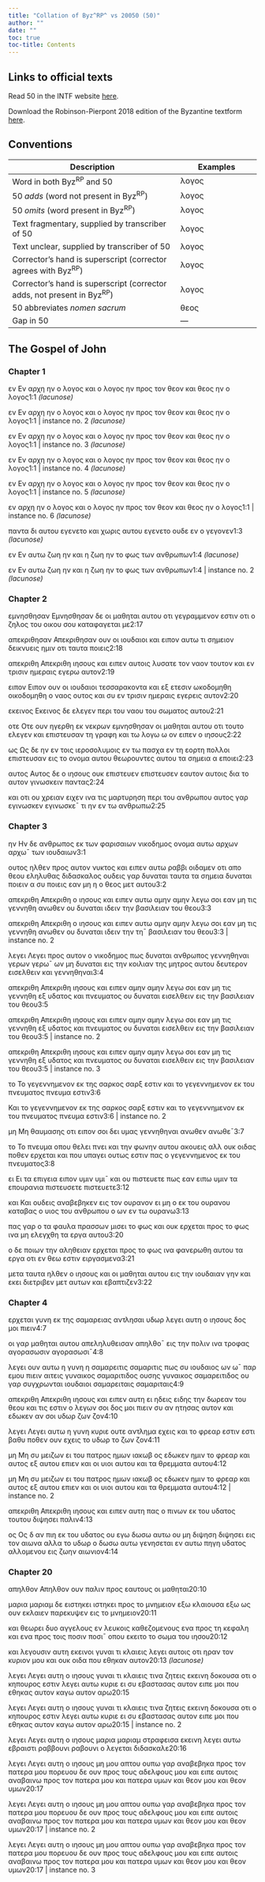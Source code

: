 ```yaml
---
title: "Collation of Byz^RP^ vs 20050 (50)"
author: ""
date: ""
toc: true
toc-title: Contents
---
```


::: {.callout-note appearance="minimal" icon="false" collapse="true"}
# Links to official texts

Read 50 in the INTF website [here](https://ntvmr.uni-muenster.de/manuscript-workspace?docID=20050).

Download the Robinson-Pierpont 2018 edition of the Byzantine textform [here](https://web.archive.org/web/20210413060536/https://byzantinetext.com/wp-content/uploads/2021/03/robinson-pierpont-2018-gnt-edition.pdf).


:::


::: {.callout-note appearance="minimal" icon="false" collapse="true"}
# Conventions

| Description                                                              	| Examples                           	|
|--------------------------------------------------------------------------	|------------------------------------	|
| Word in both Byz^RP^ and 50                                   	| λογος                              	|
| 50 *adds* (word not present in Byz^RP^)                       	| [λογος]{.greek-added}            	|
| 50 *omits* (word present in Byz^RP^)                          	| [λογος]{.greek-omitted}          	|
| Text fragmentary, supplied by transcriber of 50               	| [λογος]{.greek-supplied}         	|
| Text unclear, supplied by transcriber of 50                   	| [λογος]{.unclear}                	|
| Corrector's hand is superscript (corrector agrees with Byz^RP^)          	| [λογος]{.corr}                   	|
| Corrector's hand is superscript (corrector adds, not present in Byz^RP^) 	| [[λογος]{.corr}]{.greek-added} 	|
| 50 abbreviates *nomen sacrum*                                 	| [θεος]{.greek-abbr}            	|
| Gap in 50                                                     	| [―]{.gap}                        	|
:::

## The Gospel of John

### Chapter 1

[εν]{.greek-omitted} [Εν]{.greek-added} αρχη ην ο λογος [και]{.greek-omitted} [ο]{.greek-omitted} [λογος]{.greek-omitted} [ην]{.greek-omitted} [προς]{.greek-omitted} [τον]{.greek-omitted} [θεον]{.greek-omitted} [και]{.greek-omitted} [θεος]{.greek-omitted} [ην]{.greek-omitted} [ο]{.greek-omitted} [λογος]{.greek-omitted}[[1:1 *(lacunose)*]{.lacunose}]{.aside}

[εν]{.greek-omitted} [Εν]{.greek-added} αρχη ην ο λογος [και]{.greek-omitted} [ο]{.greek-omitted} [λογος]{.greek-omitted} [ην]{.greek-omitted} [προς]{.greek-omitted} [τον]{.greek-omitted} [θεον]{.greek-omitted} [και]{.greek-omitted} [θεος]{.greek-omitted} [ην]{.greek-omitted} [ο]{.greek-omitted} [λογος]{.greek-omitted}[[1:1 | instance no. 2 *(lacunose)*]{.lacunose}]{.aside}

[εν]{.greek-omitted} [Εν]{.greek-added} αρχη ην ο λογος [και]{.greek-omitted} [ο]{.greek-omitted} [λογος]{.greek-omitted} [ην]{.greek-omitted} [προς]{.greek-omitted} [τον]{.greek-omitted} [θεον]{.greek-omitted} [και]{.greek-omitted} [θεος]{.greek-omitted} [ην]{.greek-omitted} [ο]{.greek-omitted} [λογος]{.greek-omitted}[[1:1 | instance no. 3 *(lacunose)*]{.lacunose}]{.aside}

[εν]{.greek-omitted} [Εν]{.greek-added} αρχη ην ο λογος [και]{.greek-omitted} [ο]{.greek-omitted} [λογος]{.greek-omitted} [ην]{.greek-omitted} [προς]{.greek-omitted} [τον]{.greek-omitted} [θεον]{.greek-omitted} [και]{.greek-omitted} [θεος]{.greek-omitted} [ην]{.greek-omitted} [ο]{.greek-omitted} [λογος]{.greek-omitted}[[1:1 | instance no. 4 *(lacunose)*]{.lacunose}]{.aside}

[εν]{.greek-omitted} [Εν]{.greek-added} αρχη ην ο λογος [και]{.greek-omitted} [ο]{.greek-omitted} [λογος]{.greek-omitted} [ην]{.greek-omitted} [προς]{.greek-omitted} [τον]{.greek-omitted} [θεον]{.greek-omitted} [και]{.greek-omitted} [θεος]{.greek-omitted} [ην]{.greek-omitted} [ο]{.greek-omitted} [λογος]{.greek-omitted}[[1:1 | instance no. 5 *(lacunose)*]{.lacunose}]{.aside}

[εν]{.greek-omitted} [αρχη]{.greek-omitted} [ην]{.greek-omitted} [ο]{.greek-omitted} [λογος]{.greek-omitted} και ο λογος ην προς τον [θεον]{.greek-abbr} [και]{.greek-omitted} [θεος]{.greek-omitted} [ην]{.greek-omitted} [ο]{.greek-omitted} [λογος]{.greek-omitted}[[1:1 | instance no. 6 *(lacunose)*]{.lacunose}]{.aside}

[παντα]{.greek-omitted} [δι]{.greek-omitted} [αυτου]{.greek-omitted} [εγενετο]{.greek-omitted} και χωρις αυτου εγενετο ουδε εν ο γεγονεν[[1:3 *(lacunose)*]{.lacunose}]{.aside}

[εν]{.greek-omitted} [Εν]{.greek-added} αυτω ζωη ην [και]{.greek-omitted} [η]{.greek-omitted} [ζωη]{.greek-omitted} [ην]{.greek-omitted} [το]{.greek-omitted} [φως]{.greek-omitted} [των]{.greek-omitted} [ανθρωπων]{.greek-omitted}[[1:4 *(lacunose)*]{.lacunose}]{.aside}

[εν]{.greek-omitted} [Εν]{.greek-added} αυτω ζωη ην [και]{.greek-omitted} [η]{.greek-omitted} [ζωη]{.greek-omitted} [ην]{.greek-omitted} [το]{.greek-omitted} [φως]{.greek-omitted} [των]{.greek-omitted} [ανθρωπων]{.greek-omitted}[[1:4 | instance no. 2 *(lacunose)*]{.lacunose}]{.aside}

### Chapter 2

[εμνησθησαν]{.greek-omitted} [Εμνησθησαν]{.greek-added} δε οι μαθηται αυτου οτι γεγραμμενον εστιν [οτι]{.greek-added} ο ζηλος του οικου σου καταφαγεται με[2:17]{.aside}

[απεκριθησαν]{.greek-omitted} [Απεκριθησαν]{.greek-added} ουν οι ιουδαιοι και ειπον αυτω τι σημειον δεικνυεις ημιν οτι ταυτα ποιεις[2:18]{.aside}

[απεκριθη]{.greek-omitted} [Απεκριθη]{.greek-added} [ιησους]{.greek-abbr} και ειπεν αυτοις λυσατε τον ναον τουτον και εν τρισιν ημεραις εγερω αυτον[2:19]{.aside}

[ειπον]{.greek-omitted} [Ειπον]{.greek-added} ουν οι ιουδαιοι τεσσαρακοντα και εξ ετεσιν [ωκοδομηθη]{.greek-omitted} [οικοδομηθη]{.greek-added} ο ναος ουτος και συ εν τρισιν ημεραις εγερεις αυτον[2:20]{.aside}

[εκεινος]{.greek-omitted} [Εκεινος]{.greek-added} δε ελεγεν περι του ναου του σωματος αυτου[2:21]{.aside}

[οτε]{.greek-omitted} [Οτε]{.greek-added} ουν ηγερθη εκ νεκρων εμνησθησαν οι μαθηται αυτου οτι τουτο ελεγεν και επιστευσαν τη γραφη και τω λογω [ω]{.greek-omitted} [ον]{.greek-added} ειπεν ο [ιησους]{.greek-abbr}[2:22]{.aside}

[ως]{.greek-omitted} [Ως]{.greek-added} δε ην εν τοις ιεροσολυμοις εν τω πασχα εν τη εορτη πολλοι επιστευσαν εις το ονομα αυτου θεωρουντες αυτου τα σημεια α εποιει[2:23]{.aside}

[αυτος]{.greek-omitted} [Αυτος]{.greek-added} δε [ο]{.greek-omitted} [ιησους]{.greek-abbr} ουκ [επιστευεν]{.greek-omitted} [επιστευσεν]{.greek-added} εαυτον αυτοις δια το αυτον γινωσκειν παντας[2:24]{.aside}

και οτι ου χρειαν ειχεν ινα τις μαρτυρηση περι του [ανθρωπου]{.greek-abbr} αυτος γαρ [εγινωσκεν]{.greek-omitted} [εγινωσκε¯]{.greek-added} τι ην εν τω [ανθρωπω]{.greek-abbr}[2:25]{.aside}

### Chapter 3

[ην]{.greek-omitted} [Ην]{.greek-added} δε [ανθρωπος]{.greek-abbr} εκ των φαρισαιων νικοδημος ονομα αυτω [αρχων]{.greek-omitted} [αρχω¯]{.greek-added} των ιουδαιων[3:1]{.aside}

ουτος ηλθεν προς αυτον νυκτος και ειπεν αυτω ραββι οιδαμεν οτι απο [θεου]{.greek-abbr} εληλυθας διδασκαλος ουδεις γαρ [δυναται]{.greek-added} ταυτα τα σημεια [δυναται]{.greek-omitted} ποιειν α συ ποιεις εαν μη η ο [θεος]{.greek-abbr} μετ αυτου[3:2]{.aside}

[απεκριθη]{.greek-omitted} [Απεκριθη]{.greek-added} [ο]{.greek-omitted} [ιησους]{.greek-abbr} και ειπεν αυτω αμην αμην λεγω σοι εαν μη τις γεννηθη ανωθεν ου δυναται ιδειν την βασιλειαν του [θεου]{.greek-abbr}[3:3]{.aside}

[απεκριθη]{.greek-omitted} [Απεκριθη]{.greek-added} [ο]{.greek-omitted} [ιησους]{.greek-abbr} και ειπεν αυτω αμην αμην λεγω σοι εαν μη τις γεννηθη ανωθεν ου δυναται ιδειν [την]{.greek-omitted} [τη¯]{.greek-added} βασιλειαν του [θεου]{.greek-abbr}[3:3 | instance no. 2]{.aside}

[λεγει]{.greek-omitted} [Λεγει]{.greek-added} προς αυτον [ο]{.greek-omitted} νικοδημος πως δυναται [ανθρωπος]{.greek-abbr} γεννηθηναι [γερων]{.greek-omitted} [γερω¯]{.greek-added} ων μη δυναται εις την κοιλιαν της [μητρος]{.greek-abbr} αυτου δευτερον εισελθειν και γεννηθηναι[3:4]{.aside}

[απεκριθη]{.greek-omitted} [Απεκριθη]{.greek-added} [ιησους]{.greek-abbr} [και]{.greek-added} [ειπεν]{.greek-added} αμην αμην λεγω σοι εαν μη τις γεννηθη εξ υδατος και [πνευματος]{.greek-abbr} ου δυναται εισελθειν εις την βασιλειαν του [θεου]{.greek-abbr}[3:5]{.aside}

[απεκριθη]{.greek-omitted} [Απεκριθη]{.greek-added} [ιησους]{.greek-abbr} [και]{.greek-added} [ειπεν]{.greek-added} αμην αμην λεγω σοι εαν μη τις γεννηθη εξ υδατος και [πνευματος]{.greek-abbr} ου δυναται εισελθειν εις την βασιλειαν του [θεου]{.greek-abbr}[3:5 | instance no. 2]{.aside}

[απεκριθη]{.greek-omitted} [Απεκριθη]{.greek-added} [ιησους]{.greek-abbr} [και]{.greek-added} [ειπεν]{.greek-added} αμην αμην λεγω σοι εαν μη τις γεννηθη εξ υδατος και [πνευματος]{.greek-abbr} ου δυναται εισελθειν εις την βασιλειαν του [θεου]{.greek-abbr}[3:5 | instance no. 3]{.aside}

[το]{.greek-omitted} [Το]{.greek-added} γεγεννημενον εκ της σαρκος σαρξ εστιν [και]{.greek-omitted} [το]{.greek-omitted} [γεγεννημενον]{.greek-omitted} [εκ]{.greek-omitted} [του]{.greek-omitted} [πνευματος]{.greek-omitted} [πνευμα]{.greek-omitted} [εστιν]{.greek-omitted}[3:6]{.aside}

[Και]{.greek-added} [το]{.greek-omitted} [γεγεννημενον]{.greek-omitted} [εκ]{.greek-omitted} [της]{.greek-omitted} [σαρκος]{.greek-omitted} [σαρξ]{.greek-omitted} [εστιν]{.greek-omitted} [και]{.greek-omitted} το γεγεννημενον εκ του [πνευματος]{.greek-abbr} [πνευμα]{.greek-abbr} εστιν[3:6 | instance no. 2]{.aside}

[μη]{.greek-omitted} [Μη]{.greek-added} θαυμασης οτι ειπον σοι δει υμας γεννηθηναι [ανωθεν]{.greek-omitted} [ανωθε¯]{.greek-added}[3:7]{.aside}

[το]{.greek-omitted} [Το]{.greek-added} [πνευμα]{.greek-abbr} οπου θελει πνει και την φωνην α[υ]{.greek-supplied}του ακουεις αλλ ουκ οιδας ποθεν ερχεται και που υπαγει ου[τ]{.greek-supplied}ως εστιν πας ο γεγεννημενος εκ του [πνευματος]{.greek-abbr}[3:8]{.aside}

[ει]{.greek-omitted} [Ει]{.greek-added} τα επιγεια ειπον [υμιν]{.greek-omitted} [υμι¯]{.greek-added} και ου πιστευετε πως εαν ειπω υμιν τα επουρανια [πιστευσετε]{.greek-omitted} [πιστευετε]{.greek-added}[3:12]{.aside}

[και]{.greek-omitted} [Και]{.greek-added} ουδεις αναβεβηκεν εις τον [ουρανον]{.greek-abbr} ει μη ο εκ του [ουρανου]{.greek-abbr} καταβας ο [υιος]{.greek-abbr} του [ανθρωπου]{.greek-abbr} ο ων εν τω [ουρανω]{.greek-abbr}[3:13]{.aside}

πας γαρ ο [τα]{.greek-added} φαυλα πρασσων μισει το φως και ουκ ερχεται προς το φως ινα μη ελεγχθη τα εργα αυτου[3:20]{.aside}

ο δε ποιων την αληθειαν ερχεται προς το φως ινα φανερωθη αυτου τα εργα οτι εν [θεω]{.greek-abbr} εστιν ειργασμενα[3:21]{.aside}

μετα ταυτα ηλθεν ο [ιησους]{.greek-abbr} και οι μαθηται αυτου εις την ιουδαιαν γην και εκει διετριβεν μετ αυτων και εβαπτιζεν[3:22]{.aside}

### Chapter 4

ερχεται γυνη εκ της σαμ[α]{.unclear}ρειας αντλησ[αι]{.unclear} υδωρ λεγει αυτη [ο]{.unclear} [ιησους]{.greek-abbr} δος μοι π[ιε]{.unclear}ιν[4:7]{.aside}

ο[ι]{.unclear} [γ]{.greek-supplied}αρ μαθ[η]{.unclear}[τα]{.greek-supplied}[ι]{.unclear} [α]{.unclear}υτου [απεληλυθεισαν]{.greek-omitted} [απηλθ[ο]{.unclear}¯]{.greek-added} εις την π[ολ]{.greek-supplied}[ι]{.unclear}ν [ι]{.greek-supplied}να τροφας [αγορασωσιν]{.greek-omitted} [α[γ]{.unclear}[ορα]{.greek-supplied}[σωσ]{.unclear}ι¯]{.greek-added}[4:8]{.aside}

λεγει ουν αυτω [η]{.unclear} [γ]{.unclear}υνη η [σαμαρειτις]{.greek-omitted} [σαμαριτις]{.greek-added} πως συ ιουδαιος [ων]{.greek-omitted} [ω¯]{.greek-added} παρ εμου πιειν αιτεις [γυναικος]{.greek-added} [σαμαριτιδος]{.greek-added} ουσης [γυναικος]{.greek-omitted} [σαμαρειτιδος]{.greek-omitted} ου γαρ συγχρωνται ιουδαιοι [σαμαρειταις]{.greek-omitted} [σαμαριταις]{.greek-added}[4:9]{.aside}

[απεκριθη]{.greek-omitted} [Απεκριθη]{.greek-added} [ιησους]{.greek-abbr} και ειπεν αυτη ει [ηδεις]{.greek-omitted} [ειδης]{.greek-added} την δωρεαν του [θεου]{.greek-abbr} και τις εστιν ο λεγων σοι δος μοι πιειν συ αν ητησας [αυτον]{.greek-omitted} και εδωκεν αν σοι υδωρ [ζων]{.greek-omitted} [ζον]{.greek-added}[4:10]{.aside}

[λεγει]{.greek-omitted} [Λεγει]{.greek-added} αυτω η γυνη [κυριε]{.greek-abbr} ουτε αντλημα εχεις και το φρεαρ [εστιν]{.greek-omitted} [εστι]{.greek-added} βαθυ ποθεν ουν εχεις το υδωρ το [ζων]{.greek-omitted} [ζον]{.greek-added}[4:11]{.aside}

[μη]{.greek-omitted} [Μη]{.greek-added} συ μειζων ει του [πατρος]{.greek-abbr} ημων ιακωβ ος εδωκεν ημιν το φρεαρ και αυτος εξ αυτου επιεν και οι υιοι αυτου και τα θρεμματα αυτου[4:12]{.aside}

[μη]{.greek-omitted} [Μη]{.greek-added} συ μειζων ει του [πατρος]{.greek-abbr} ημων ιακωβ ος εδωκεν ημιν το φρεαρ και αυτος εξ αυτου επιεν και οι υιοι αυτου και τα θρεμματα αυτου[4:12 | instance no. 2]{.aside}

[απεκριθη]{.greek-omitted} [Απεκριθη]{.greek-added} [ιησους]{.greek-abbr} [κα]{.unclear}ι ειπεν αυτη πας ο πινων εκ του υδατος τουτου διψησει παλιν[4:13]{.aside}

[ος]{.greek-omitted} [Ος]{.greek-added} δ αν πιη εκ του υδατος ου εγω δωσω αυτω ου μη [διψηση]{.greek-omitted} [διψησει]{.greek-added} εις τον αιωνα αλλα το υδωρ ο δωσω αυτω γενησεται εν αυτω πηγη υδατος αλλομενου εις ζωην αιωνιον[4:14]{.aside}

### Chapter 20

[απηλθον]{.greek-omitted} [Απηλθον]{.greek-added} ουν παλιν προς εαυτους οι μαθηται[20:10]{.aside}

[μαρια]{.greek-omitted} [μαριαμ]{.greek-added} δε [ειστηκει]{.greek-omitted} [ιστηκει]{.greek-added} προς το μνημειον [εξω]{.greek-added} κλαιουσα [εξω]{.greek-omitted} ως ουν εκλαιεν παρεκυψεν εις το μνημειον[20:11]{.aside}

και θεωρει δυο αγγελους εν λευκοις καθεζομενους ενα προς τη κεφαλη και ενα προς τοις [ποσιν]{.greek-omitted} [ποσι¯]{.greek-added} οπου εκειτο το σωμα του [ιησου]{.greek-abbr}[20:12]{.aside}

και λεγουσιν αυτη εκεινοι γυναι τι κλαιεις [λεγει]{.greek-omitted} [αυτοις]{.greek-omitted} [οτι]{.greek-omitted} [ηραν]{.greek-omitted} [τον]{.greek-omitted} [κυριον]{.greek-omitted} [μου]{.greek-omitted} [και]{.greek-omitted} [ουκ]{.greek-omitted} [οιδα]{.greek-omitted} [που]{.greek-omitted} [εθηκαν]{.greek-omitted} [αυτον]{.greek-omitted}[[20:13 *(lacunose)*]{.lacunose}]{.aside}

[λεγει]{.greek-omitted} [Λεγει]{.greek-added} αυτη ο [ιησους]{.greek-abbr} γυναι τι κλαιεις τινα ζητεις εκεινη δοκουσα οτι ο κηπουρος εστιν λεγει αυτω [κυριε]{.greek-abbr} ει συ εβαστασας αυτον ειπε μοι που εθηκας αυτον καγω αυτον αρω[20:15]{.aside}

[λεγει]{.greek-omitted} [Λεγει]{.greek-added} αυτη ο [ιησους]{.greek-abbr} γυναι τι κλαιεις τινα ζητεις εκεινη δοκουσα οτι ο κηπουρος εστιν λεγει αυτω [κυριε]{.greek-abbr} ει συ εβαστασας αυτον ειπε μοι που εθηκας αυτον καγω αυτον αρω[20:15 | instance no. 2]{.aside}

[λεγει]{.greek-omitted} [Λεγει]{.greek-added} αυτη [ο]{.greek-omitted} [ιησους]{.greek-abbr} [μαρια]{.greek-omitted} [μαριαμ]{.greek-added} στραφεισα εκεινη λεγει αυτω [εβραιστι]{.greek-added} [ραββουνι]{.greek-omitted} [ραβουνι]{.greek-added} ο λεγεται διδασκαλε[20:16]{.aside}

[λεγει]{.greek-omitted} [Λεγει]{.greek-added} αυτη ο [ιησους]{.greek-abbr} μη μου απτου ουπω γαρ αναβεβηκα προς τον [πατερα]{.greek-abbr} μου πορευου [δε]{.greek-omitted} [ουν]{.greek-added} προς τους αδελφους μου και ειπε αυτοις αναβαινω προς τον [πατερα]{.greek-abbr} μου και [πατερα]{.greek-abbr} υμων και [θεον]{.greek-abbr} μου και [θεον]{.greek-abbr} υμων[20:17]{.aside}

[λεγει]{.greek-omitted} [Λεγει]{.greek-added} αυτη ο [ιησους]{.greek-abbr} μη μου απτου ουπω γαρ αναβεβηκα προς τον [πατερα]{.greek-abbr} μου πορευου [δε]{.greek-omitted} [ουν]{.greek-added} προς τους αδελφους μου και ειπε αυτοις αναβαινω προς τον [πατερα]{.greek-abbr} μου και [πατερα]{.greek-abbr} υμων και [θεον]{.greek-abbr} μου και [θεον]{.greek-abbr} υμων[20:17 | instance no. 2]{.aside}

[λεγει]{.greek-omitted} [Λεγει]{.greek-added} αυτη ο [ιησους]{.greek-abbr} μη μου απτου ουπω γαρ αναβεβηκα προς τον [πατερα]{.greek-abbr} μου πορευου [δε]{.greek-omitted} [ουν]{.greek-added} προς τους αδελφους μου και ειπε αυτοις αναβαινω προς τον [πατερα]{.greek-abbr} μου και [πατερα]{.greek-abbr} υμων και [θεον]{.greek-abbr} μου και [θεον]{.greek-abbr} υμων[20:17 | instance no. 3]{.aside}

